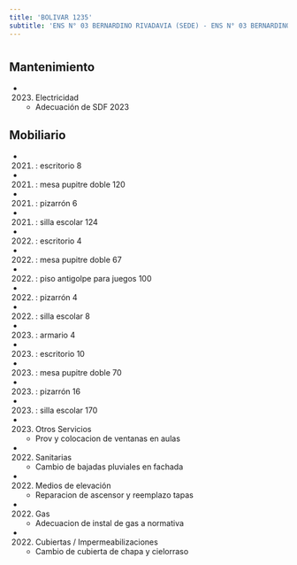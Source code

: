 ```yaml
---
title: 'BOLIVAR 1235'
subtitle: 'ENS N° 03 BERNARDINO RIVADAVIA (SEDE) - ENS N° 03 BERNARDINO RIVADAVIA (Anexo Nivel Inicial)'
---
```


#


## Mantenimiento

*  (2023) Electricidad 
    + Adecuación de SDF 2023


## Mobiliario

*  (2021) : escritorio 8 

*  (2021) : mesa pupitre doble 120 

*  (2021) : pizarrón 6 

*  (2021) : silla escolar 124 

*  (2022) : escritorio 4 

*  (2022) : mesa pupitre doble 67 

*  (2022) : piso antigolpe para juegos 100 

*  (2022) : pizarrón 4 

*  (2022) : silla escolar 8 

*  (2023) : armario 4 

*  (2023) : escritorio 10 

*  (2023) : mesa pupitre doble 70 

*  (2023) : pizarrón 16 

*  (2023) : silla escolar 170 




*  (2023) Otros Servicios 
    + Prov y colocacion de ventanas en aulas

*  (2022) Sanitarias 
    + Cambio de bajadas pluviales en fachada

*  (2022) Medios de elevación 
    + Reparacion de ascensor y reemplazo tapas

*  (2022) Gas 
    + Adecuacion de instal de gas a normativa

*  (2022) Cubiertas / Impermeabilizaciones 
    + Cambio de cubierta de chapa y cielorraso



